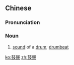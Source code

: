 {{also|鼓声}}
==Chinese==
{{zh-forms|s=鼓声}}

===Pronunciation===
{{zh-pron
|m=gǔshēng
|c=gu2 seng1
|h=pfs=kú-sâng
|mn=kó͘-siaⁿ
|cat=n
}}

===Noun===
{{zh-noun}}

# [[sound]] of a [[drum]]; [[drumbeat]]

[[ko:鼓聲]]
[[zh:鼓聲]]